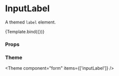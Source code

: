 
<Meta title="Components/Form/primitive/InputLabel" component={InputLabel} />

# InputLabel

A themed `label` element.


<Canvas>
  <Story
    name="Default"
    args={{
      children: 'Label',
    }}
  >
    {Template.bind({})}
  </Story>
</Canvas>

### Props

<ArgsTable story="Default" />

### Theme

<Theme component="form" items={['inputLabel']} />
